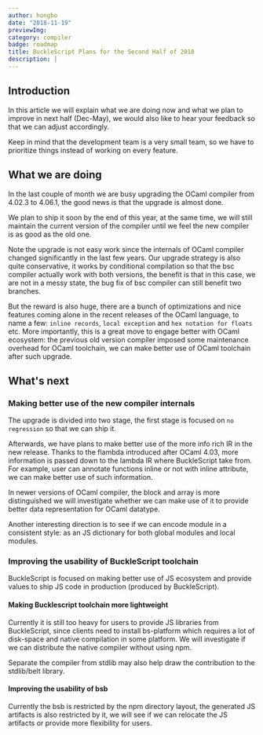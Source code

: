 ```yaml
---
author: hongbo
date: "2018-11-19" 
previewImg:
category: compiler
badge: roadmap
title: BuckleScript Plans for the Second Half of 2018
description: |
---
```


## Introduction

In this article we will explain what we are doing now and what we plan to
improve in next half (Dec-May), we would also like to hear your feedback so
that we can adjust accordingly.

Keep in mind that the development team is a very small team, so we have to
prioritize things instead of working on every feature.

## What we are doing

In the last couple of month we are busy upgrading the OCaml compiler from
4.02.3 to 4.06.1, the good news is that the upgrade is almost done.

We plan to ship it soon by the end of this year, at the same time, we will
still maintain the current version of the compiler until we feel the new
compiler is as good as the old one.

Note the upgrade is not easy work since the internals of OCaml compiler changed
significantly in the last few years. Our upgrade strategy is also quite
conservative, it works by conditional compilation so that the bsc compiler
actually work with both versions, the benefit is that in this case, we are not
in a messy state, the bug fix of bsc compiler can still benefit two branches.

But the reward is also huge, there are a bunch of optimizations and nice
features coming alone in the recent releases of the OCaml language, to name a
few: `inline records`, `local exception` and `hex notation for floats` etc.
More importantly, this is a great move to engage better with OCaml ecosystem:
the previous old version compiler imposed some maintenance overhead for OCaml
toolchain, we can make better use of OCaml toolchain after such upgrade.

## What's next

### Making better use of the new compiler internals

The upgrade is divided into two stage, the first stage is focused on `no
regression` so that we can ship it. 

Afterwards, we have plans to make better use of the more info rich IR in the
new release. Thanks to the flambda introduced after OCaml 4.03, more
information is passed down to the lambda IR where BuckleScript take from. For
example, user can annotate functions inline or not with inline attribute, we
can make better use of such information.

In newer versions of OCaml compiler, the block and array is more distinguished
we will investigate whether we can make use of it to provide better data
representation for OCaml datatype.

Another interesting direction is to see if we can encode module in a consistent
style: as an JS dictionary for both global modules and local modules.
 
### Improving the usability of BuckleScript toolchain

BuckleScript is focused on making better use of JS ecosystem and provide
values to ship JS code in production (produced by BuckleScript). 

<!-- There are still bunch of things to address, most importantly -->
 
#### Making Bucklescript toolchain more lightweight

Currently it is still too heavy for users to provide JS libraries from
BuckleScript, since clients need to install bs-platform which requires a lot of
disk-space and native compilation in some platform. We will investigate if we
can distribute the native compiler without using npm.

Separate the compiler from stdlib may also help draw the contribution to the
stdlib/belt library.

#### Improving the usability of bsb

Currently the bsb is restricted by the npm directory layout, the generated JS
artifacts is also restricted by it, we will see if we can relocate the JS
artifacts or provide more flexibility for users.

 
